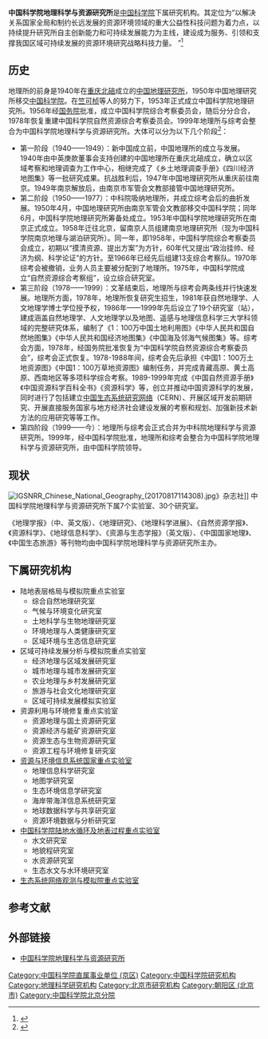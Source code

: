 {{primarysources|time=2015-10-01T13:58:58+00:00}}
'''中国科学院地理科学与资源研究所'''是[[中国科学院|中国科学院]]下属研究机构。其定位为“以解决关系国家全局和制约长远发展的资源环境领域的重大公益性科技问题为着力点，以持续提升研究所自主创新能力和可持续发展能力为主线，建设成为服务、引领和支撑我国区域可持续发展的资源环境研究战略科技力量。 ”<ref>{{cite web|url=http://www.igsnrr.cas.cn/gkjj/|title=中国科学院地理科学与资源研究所简介|author=中国科学院地理科学与资源研究所|accessdate=2015-10-01|archive-date=2015-09-01|archive-url=https://web.archive.org/web/20150901203241/http://www.igsnrr.cas.cn/gkjj/|dead-url=no}}</ref>
== 历史 ==
地理所的前身是1940年在[[重庆市|重庆]][[北碚区|北碚]]成立的[[中国地理研究所|中国地理研究所]]，1950年中国地理研究所移交[[中国科学院|中国科学院]]。在[[竺可桢|竺可桢]]等人的努力下，1953年正式成立中国科学院地理研究所。1956年经[[中华人民共和国国务院|国务院]]批准，成立中国科学院综合考察委员会，随后分分合合，1978年恢复重建中国科学院自然资源综合考察委员会。1999年地理所与综考会整合为中国科学院地理科学与资源研究所。大体可以分为以下几个阶段<ref>{{cite journal |author1=葛全胜 |author2=廖小罕 |author3=高星 |author4=封志明 |author5=刘卫东 |author6=廖晓勇 |author7=诸云强 |title=地理科学与资源研究所80年回顾及展望 |journal=地理学报 |date=2020-11-03 |volume=75 |issue=12 |accessdate=2021-09-19}}</ref>：

* 第一阶段（1940——1949）：新中国成立前，中国地理所的成立与发展。1940年由中英庚款董事会支持创建的中国地理所在重庆北碚成立，确立以区域考察和地理调查为工作中心，相继完成了《乡土地理调查手册》《四川经济地图集》等一批研究成果。抗战胜利后，1947年中国地理研究所从重庆前往南京。1949年南京解放后，由南京市军管会文教部接管中国地理研究所。
* 第二阶段（1950——1977）：中科院吸纳地理所，并成立综考会后的曲折发展。1950年4月，中国地理研究所由南京军管会文教部移交中国科学院；同年6月，中国科学院地理研究所筹备处成立。1953年中国科学院地理研究所在南京正式成立。1958年迁往北京，留南京人员组建南京地理研究所（现为中国科学院南京地理与湖泊研究所）。同一年，即1958年，中国科学院综合考察委员会成立，初期以“摸清资源、提出方案”为方针，60年代又提出“政治挂帅、经济为纲、科学论证”的方针。至1966年已经先后组建13支综合考察队。1970年综考会被撤销，业务人员主要被分配到了地理所。1975年，中国科学院成立“自然资源综合考察组”，设立综合研究室。
* 第三阶段（1978——1999）：文革结束后，地理所与综考会两条线并行快速发展。地理所方面，1978年，地理所恢复研究生招生，1981年获自然地理学、人文地理学博士学位授予权，1986年——1999年先后设立了19个研究室（站），建成涵盖自然地理学、人文地理学以及地图、遥感与地理信息科学三大学科领域的完整研究体系，编制了《1：100万中国土地利用图》《中华人民共和国自然地图集》《中华人民共和国经济地图集》《中国海及邻海气候图集》等。综考会方面，1978年，经国务院批准恢复为“中国科学院自然资源综合考察委员会”，综考会正式恢复。1978-1988年间，综考会先后承担《中国1：100万土地资源图》《中国1：100万草地资源图》编制任务，并完成青藏高原、黄土高原、西南地区等多项科学综合考察。1989-1999年完成《中国自然资源手册》《中国资源科学百科全书》《资源科学》等，创立并推动中国资源科学的发展，同时进行了包括建立[[中国生态系统研究网络|中国生态系统研究网络]]（CERN）、开展区域开发前期研究、开展直接服务国家与地方经济社会建设发展的考察和规划、加强新技术新方法的应用研究等等工作。
* 第四阶段（1999——今）：地理所与综考会正式合并为中科院地理科学与资源研究所。1999年，经中国科学院批准，地理所和综考会整合为中国科学院地理科学与资源研究所，由中国科学院领导。

== 现状 ==
[[File:IGSNRR_Chinese_National_Geography_(20170817114308).jpg|thumb]]》杂志社]]
中国科学院地理科学与资源研究所下属7个实验室、30个研究室。

《地理学报》（中、英文版）、《地理研究》、《地理科学进展》、《自然资源学报》、《资源科学》、《地球信息科学》、《资源与生态学报》（英文版）、《中国国家地理》、《中国生态旅游》等刊物均由中国科学院地理科学与资源研究所主办。

== 下属研究机构 ==
*陆地表层格局与模拟院重点实验室
**综合自然地理研究室
**气候与环境变化研究室
**土地科学与生物地理研究室
**环境地理与人类健康研究室
**区域环境与生态信息研究室
*区域可持续发展分析与模拟院重点实验室
**经济地理与区域发展研究室
**城市地理与城市发展研究室
**农业地理与乡村发展研究室
**旅游与社会文化地理研究室
**区域可持续发展模拟实验室
*资源利用与环境修复重点实验室
**资源地理与国土资源研究室
**资源经济与能矿资源研究室
**资源生态与生物资源研究室
**资源工程与环境修复研究室
*[[资源与环境信息系统国家重点实验室|资源与环境信息系统国家重点实验室]]
**地理信息科学研究室
**地图学研究室
**生态环境信息学研究室
**海岸带海洋信息系统研究室
**地球数据科学与共享研究室
**资源环境数据与分析研究室
*[[中国科学院陆地水循环及地表过程重点实验室|中国科学院陆地水循环及地表过程重点实验室]]
**水文研究室
**地貌程研究室
**水资源研究室
**生态水文与水环境研究室
*[[生态系统网络观测与模拟院重点实验室|生态系统网络观测与模拟院重点实验室]]

== 参考文献 ==
{{Reflist}}

== 外部链接 ==
{{Commonscat|Institute of Geographic Sciences and Natural Resources Research, Chinese Academy of Sciences}}
*[http://www.igsnrr.ac.cn/ 中国科学院地理科学与资源研究所]{{Wayback|url=http://www.igsnrr.ac.cn/ |date=20090822045721 }}
{{Authority control}}
[[Category:中国科学院直属事业单位_(京区)|Category:中国科学院直属事业单位 (京区)]]
[[Category:中国科学院研究机构|Category:中国科学院研究机构]]
[[Category:地理科学研究机构|Category:地理科学研究机构]]
[[Category:北京市研究机构|Category:北京市研究机构]]
[[Category:朝阳区_(北京市)|Category:朝阳区 (北京市)]]
[[Category:中国科学院北京分院|Category:中国科学院北京分院]]